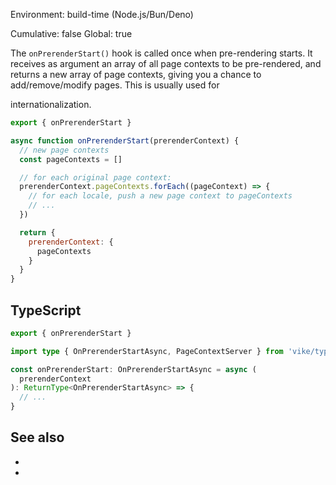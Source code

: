 
Environment: build-time (Node.js/Bun/Deno)  
<Link href="/config#cumulative">Cumulative</Link>: false  
<Link href="/config#global">Global</Link>: true  

The `onPrerenderStart()` hook is called once when <Link href="/pre-rendering">pre-rendering</Link> starts.
It receives as argument an array of all <Link href="/pageContext">page contexts</Link> to be pre-rendered, and returns
a new array of page contexts, giving you a chance to add/remove/modify pages. This is usually used for
<Link href="/i18n">internationalization</Link>.

```js
export { onPrerenderStart }

async function onPrerenderStart(prerenderContext) {
  // new page contexts
  const pageContexts = []

  // for each original page context:
  prerenderContext.pageContexts.forEach((pageContext) => {
    // for each locale, push a new page context to pageContexts
    // ...
  })

  return {
    prerenderContext: {
      pageContexts
    }
  }
}
```


## TypeScript

```ts
export { onPrerenderStart }

import type { OnPrerenderStartAsync, PageContextServer } from 'vike/types'

const onPrerenderStart: OnPrerenderStartAsync = async (
  prerenderContext
): ReturnType<OnPrerenderStartAsync> => {
  // ...
}
```

<HookTypeScriptHints hookTypeName="OnPrerenderStartAsync" />

## See also

- <Link href="/pre-rendering" />
- <Link href="/hooks" />
